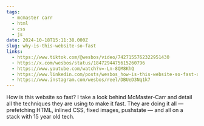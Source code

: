 ```yaml
---
tags:
  - mcmaster carr
  - html
  - css
  - js
date: 2024-10-18T15:11:38.000Z
slug: why-is-this-website-so-fast
links:
  - https://www.tiktok.com/@wesbos/video/7427155762322951430
  - https://x.com/wesbos/status/1847294475615260796
  - https://www.youtube.com/watch?v=-Ln-8QM8KhQ
  - https://www.linkedin.com/posts/wesbos_how-is-this-website-so-fast-a-tweet-about-activity-7253071128129089536-ZO3F/
  - https://www.instagram.com/wesbos/reel/DBUeD3Nq1k7
---
```


How is this website so fast? I take a look behind McMaster-Carr and detail all the techniques they are using to make it fast. They are doing it all — prefetching HTML, inlined CSS, fixed images, pushstate — and all on a stack with 15 year old tech.
